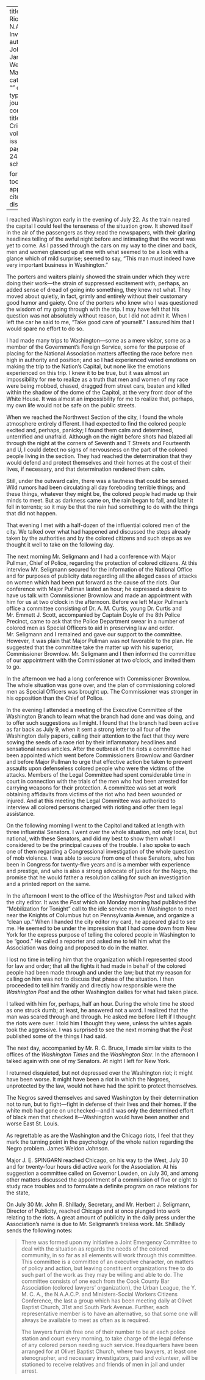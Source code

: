 
---
title: 'The Riots: An N.A.A.C.P. Investigation'
author: Johnson, James Weldon
date: Mar. 1919
categories: 
  - ""
citation: 
  type: article-journal
  container-title: The Crisis
  volume: 18
  issue: 5
  page: 241-244
google-scholar: true

format:
  html:
    toc: false
    appendix-cite-as: display
---


I reached Washington early in the evening of July 22. As the train neared the capital I could feel the tenseness of the situation grow. It showed itself in the air of the passengers as they read the newspapers, with their glaring headlines telling of the awful night before and intimating that the worst was yet to come. As I  passed through the cars on my way to the diner and back, men and women glanced up at me with what seemed to be a look with a glance which of mild surprise; seemed to say, "This man must indeed have very important business in Washington."

The porters and waiters plainly showed the strain under which they were doing their work---the strain of suppressed excitement with, perhaps, an added sense of dread of going into something, they knew not what. They moved about quietly, in fact, grimly and entirely without their customary good humor and gaiety. One of the porters who knew who I was questioned the wisdom of my going through with the trip. I may have felt that his question was not absolutely without reason, but I did not admit it. When I left the car he said to me, "Take good care of yourself." I assured him that I would spare no effort to do so.

I had made many trips to Washington---some as a mere visitor, some as a member of the Government's Foreign Service, some for the purpose of placing for the National Association matters affecting the race before men high in authority and position; and so I had experienced varied emotions on making the trip to the Nation's Capital, but none like the emotions experienced on this trip. I knew it to be true, but it was almost an impossibility for me to realize as a truth that men and women of my race were being mobbed, chased, dragged from street cars, beaten and killed within the shadow of the dome of the Capitol, at the very front door of the White House. It was almost an impossibility for me to realize that, perhaps, my own life would not be safe on the public streets.

When we reached the Northwest Section of the city, I found the whole atmosphere entirely different. I had expected to find the colored people excited and, perhaps, panicky; I found them calm and determined, unterrified and unafraid. Although on the night before shots had blazed all through the night at the corners of Seventh and T Streets and Fourteenth and U, I could detect no signs of nervousness on the part of the colored people living in the section. They had reached the determination that they would defend and protect themselves and their homes at the cost of their lives, if necessary, and that determination rendered them calm.

Still, under the outward calm, there was a tautness that could be sensed. Wild rumors had been circulating all day foreboding terrible things; and these things, whatever they might be, the colored people had made up their minds to meet. But as darkness came on, the rain began to fall, and later it fell in torrents; so it may be that the rain had something to do with the things that did not happen.

That evening I met with a half-dozen of the influential colored men of the city. We talked over what had happened and discussed the steps already taken by the authorities and by the colored citizens and such steps as we thought it well to take on the following day.

The next morning Mr. Seligmann and I had a conference with Major Pullman, Chief of Police, regarding the protection of colored citizens. At this interview Mr. Seligmann secured for the information of the National Office and for purposes of publicity data regarding all the alleged cases of attacks on women which had been put forward as the cause of the riots. Our conference with Major Pullman lasted an hour; he expressed a desire to have us talk with Commissioner Brownlow and made an appointment with him for us at two o'clock in the afternoon. Before we left Major Pullman's office a committee consisting of Dr. A. M. Curtis, young Dr. Curtis and Mr. Emmett J. Scott, accompanied by Captain Doyle of the 8th Police Precinct, came to ask that the Police Department swear in a number of colored men as Special Officers to aid in preserving law and order. Mr. Seligmann and I remained and gave our support to the committee. However, it was plain that Major Pullman was not favorable to the plan. He suggested that the committee take the matter up with his superior, Commissioner Brownlow. Mr. Seligmann and I then informed the committee of our appointment with the Commissioner at two o'clock, and invited them to go.

In the afternoon we had a long conference with Commissioner Brownlow. The whole situation was gone over, and the plan of commissioning colored men as Special Officers was brought up. The Commissioner was stronger in his opposition than the Chief of Police.

In the evening I attended a meeting of the Executive Committee of the Washington Branch to learn what the branch had done and was doing, and to offer such suggestions as I might. I found that the branch had been active as far back as July 9, when it sent a strong letter to all four of the Washington daily papers, calling their attention to the fact that they were sowing the seeds of a race riot by their inflammatory headlines and sensational news articles. After the outbreak of the riots a committee had been appointed which went before Commissioners Brownlow and Gardner and before Major Pullman to urge that effective action be taken to prevent assaults upon defenseless colored people who were the victims of the attacks. Members of the Legal Committee had spent considerable time in court in connection with the trials of the men who had been arrested for carrying weapons for their protection. A committee was set at work obtaining affidavits from victims of the riot who had been wounded or injured. And at this meeting the Legal Committee was authorized to interview all colored persons charged with rioting and offer them legal assistance.

On the following morning I went to the Capitol and talked at length with three influential Senators. I went over the whole situation, not only local, but national, with these Senators, and did my best to show them what I considered to be the principal causes of the trouble. I also spoke to each one of them regarding a Congressional investigation of the whole question of mob violence. I was able to secure from one of these Senators, who has been in Congress for twenty-five years and is a member with experience and prestige, and who is also a strong advocate of justice for the Negro, the promise that he would father a resolution calling for such an investigation and a printed report on the same.

In the afternoon I went to the office of the *Washington Post* and talked with the city editor. It was the *Post* which on Monday morning had published the "Mobilization for Tonight" call to the idle service men in Washington to meet near the Knights of Columbus hut on Pennsylvania Avenue, and organize a "clean up." When I handed the city editor my card, he appeared glad to see me. He seemed to be under the impression that I had come down from New York for the express purpose of telling the colored people in Washington to be "good." He called a reporter and asked me to tell him what the Association was doing and proposed to do in the matter.

I lost no time in telling him that the  organization which I represented stood for law and order; that all the fights it had made in behalf of the colored people had been made through and under the law; but that my reason for calling on him was not to discuss that phase of the situation. I then proceeded to tell him frankly and directly how responsible were the *Washington Post* and the other Washington dailies for what had taken place.

I talked with him for, perhaps, half an hour. During the whole time he stood as one struck dumb; at least, he answered not a word. I realized that the man was scared through and through. He asked me before I left if I thought the riots were over. I told him I thought they were, unless the whites again took the aggressive. I was surprised to see the next morning that the *Post* published some of the things I had said.

The next day, accompanied by Mr. R. C. Bruce, I made similar visits to the offices of the *Washington Times* and the *Washington Star*. In the afternoon I talked again with one of my Senators. At night I left for New York.

I returned disquieted, but not depressed over the Washington riot; it might have been worse. It might have been a riot in which the Negroes, unprotected by the law, would not have had the spirit to protect themselves.

The Negros saved themselves and saved Washington by their determination not to run, but to fight---fight in defense of their lives and their homes. If the white mob had gone on unchecked---and it was only the determined effort of black men that checked it---Washington would have been another and worse East St. Louis.

As regrettable as are the Washington and the Chicago riots, I feel that they mark the turning point in the psychology of the whole nation regarding the Negro problem. <span class = "small-caps">James Weldon Johnson</span>.

Major J. E. SPINGARN reached Chicago, on his way to the West, July 30 and for twenty-four hours did active work for the Association. At his suggestion a committee called on Governor Lowden, on July 30, and among other matters discussed the appointment of a commission of five or eight to study race troubles and to formulate a definite program on race relations for the state,

On July 30 Mr. John R. Shillady, Secretary, and Mr. Herbert J. Seligmann, Director of Publicity, reached Chicago and at once plunged into work relating to the riots. A great amount of publicity in the daily press under the Association's name is due to Mr. Seligmann's tireless work. Mr. Shillady sends the following notes:

> There was formed upon my initiative a Joint Emergency Committee to deal with the situation as regards the needs of the colored community, in so far as all elements will work through this committee. This committee is a committee of an executive character, on matters of policy and action, but leaving constituent organizations free to do such part of the work as they may be willing and able to do. The committee consists of one each from the Cook County Bar Association  (colored lawyers' organization), the Urban League, the Y. M. C. A., the N.A.A.C.P. and Ministers-Social Workers Citizens Conference, the last a group which has been meeting daily at Olivet Baptist Church, 31st and South Park Avenue. Further, each representative member is to have an alternative, so that some one will always be available to meet as often as is required.    <p> The lawyers furnish free one of their number to be at each police station and court every morning, to take charge of the legal defense of any colored person needing such service. Headquarters have been arranged for at Olivet Baptist Church, where two lawyers, at least one stenographer, and necessary investigators, paid and volunteer, will be stationed to receive relatives and friends of men in jail and under arrest.


